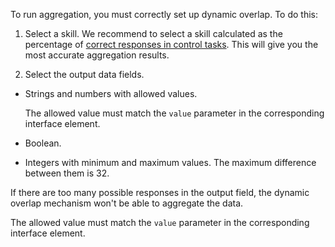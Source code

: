 To run aggregation, you must correctly set up dynamic overlap. To do this:

1. Select a skill. We recommend to select a skill calculated as the percentage of [correct responses in control tasks](/docs/guide/goldenset). This will give you the most accurate aggregation results.

1. Select the output data fields.

<Cut title="Output data fields that can be aggregated:">

- Strings and numbers with allowed values.

    The allowed value must match the `value` parameter in the corresponding interface element.

- Boolean.

- Integers with minimum and maximum values. The maximum difference between them is 32.

If there are too many possible responses in the output field, the dynamic overlap mechanism won't be able to aggregate the data.

The allowed value must match the `value` parameter in the corresponding interface element.

</Cut>
